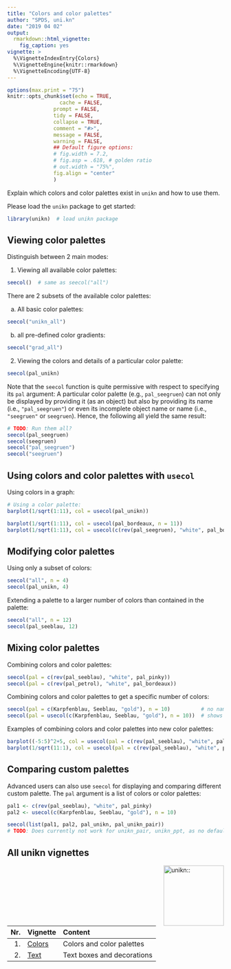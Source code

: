 ```yaml
---
title: "Colors and color palettes"
author: "SPDS, uni.kn"
date: "2019 04 02"
output: 
  rmarkdown::html_vignette: 
    fig_caption: yes
vignette: > 
  %\VignetteIndexEntry{Colors}
  %\VignetteEngine{knitr::rmarkdown}
  %\VignetteEncoding{UTF-8}
---
```


```r
options(max.print = "75")
knitr::opts_chunk$set(echo = TRUE,
	             cache = FALSE,
               prompt = FALSE,
               tidy = FALSE,
               collapse = TRUE, 
               comment = "#>",
               message = FALSE,
               warning = FALSE,
               ## Default figure options:
               # fig.width = 7.2, 
               # fig.asp = .618, # golden ratio
               # out.width = "75%",
               fig.align = "center"
               )
```

Explain which colors and color palettes exist in `unikn` and how to use them.

Please load the `unikn` package to get started: 

```r
library(unikn)  # load unikn package
```

## Viewing color palettes

Distinguish between 2 main modes: 

1. Viewing all available color palettes:

```r
seecol()  # same as seecol("all")
```

There are 2 subsets of the available color palettes: 

a. All basic color palettes:

```r
seecol("unikn_all")
```

b. all pre-defined color gradients:

```r
seecol("grad_all")
```

2. Viewing the colors and details of a particular color palette:

```r
seecol(pal_unikn)
```

Note that the `seecol` function is quite permissive with respect to specifying its `pal` argument: 
A particular color palette (e.g., `pal_seegruen`) can not only be displayed by providing it (as an object) but also by providing its name (i.e., `"pal_seegruen"`) or even its incomplete object name or name (i.e., `"seegruen"` or `seegruen`). 
Hence, the following all yield the same result: 

```r
# TODO: Run them all? 
seecol(pal_seegruen)
seecol(seegruen)
seecol("pal_seegruen")
seecol("seegruen")
```

## Using colors and color palettes with `usecol`

Using colors in a graph:

```r
# Using a color palette:
barplot(1/sqrt(1:11), col = usecol(pal_unikn))

barplot(1/sqrt(1:11), col = usecol(pal_bordeaux, n = 11))
barplot(1/sqrt(1:11), col = usecol(c(rev(pal_seegruen), "white", pal_bordeaux), n = 11))
```

## Modifying color palettes

Using only a subset of colors:

```r
seecol("all", n = 4)
seecol(pal_unikn, 4)
```

Extending a palette to a larger number of colors than contained in the palette:

```r
seecol("all", n = 12)
seecol(pal_seeblau, 12)
```

## Mixing color palettes

Combining colors and color palettes: 

```r
seecol(pal = c(rev(pal_seeblau), "white", pal_pinky))
seecol(pal = c(rev(pal_petrol), "white", pal_bordeaux))
```

Combining colors and color palettes to get a specific number of colors: 

```r
seecol(pal = c(Karpfenblau, Seeblau, "gold"), n = 10)          # no names
seecol(pal = usecol(c(Karpfenblau, Seeblau, "gold"), n = 10))  # shows HEX values as names
```

Examples of combining colors and color palettes into new color palettes:

```r
barplot((-5:5)^2+5, col = usecol(pal = c(rev(pal_seeblau), "white", pal_pinky)))
barplot(1/sqrt(11:1), col = usecol(pal = c(rev(pal_seeblau), "white", pal_seegruen)))
```


## Comparing custom palettes 

Advanced users can also use `seecol` for displaying and comparing different custom palette. The `pal` argument is a list of colors or color palettes:

```r
pal1 <- c(rev(pal_seeblau), "white", pal_pinky)
pal2 <- usecol(c(Karpfenblau, Seeblau, "gold"), n = 10)

seecol(list(pal1, pal2, pal_unikn, pal_unikn_pair))
# TODO: Does currently not work for unikn_pair, unikn_ppt, as no defaults are defined there. 
```


## All unikn vignettes

<!-- unikn pkg logo and link: -->
<a href = "https://github.com/hneth/unikn/">
<img src = "../inst/pix/unikn.png" alt = "unikn::" align = "right" width = "140px" style = "width: 140px; float: right; border:0;"/>
</a>

<!-- Index of vignettes: -->

| Nr.  | Vignette | Content    |        
| ---: |:---------|:-----------|
| 1. | [Colors](colors.html) | Colors and color palettes | 
| 2. | [Text](text.html)     | Text boxes and decorations | 

<!-- eof. -->
